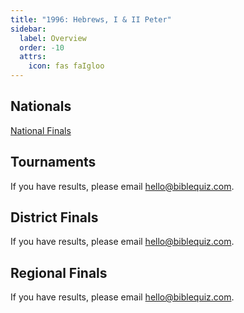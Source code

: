 ```yaml
---
title: "1996: Hebrews, I & II Peter"
sidebar:
  label: Overview
  order: -10
  attrs:
    icon: fas faIgloo
---
```



<ScripturePortionCover season={1996} />

## Nationals
<a href="/tbq/seasons/1996/nationals/" class="btn btn-primary">National Finals</a>

## Tournaments
If you have results, please email [hello@biblequiz.com](mailto:hello@biblequiz.com).

## District Finals
If you have results, please email [hello@biblequiz.com](mailto:hello@biblequiz.com).

## Regional Finals
If you have results, please email [hello@biblequiz.com](mailto:hello@biblequiz.com).
